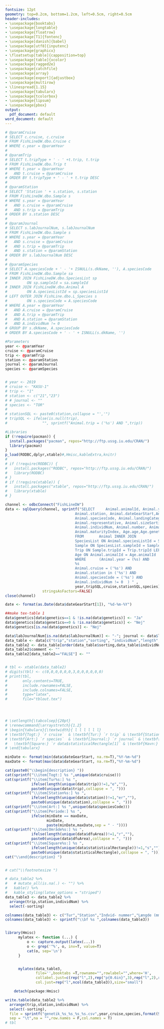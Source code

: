 ```yaml
---
fontsize: 12pt
geometry: top=0.2cm, bottom=1.2cm, left=0.5cm, right=0.5cm
header-includes:
- \usepackage{booktabs}
- \usepackage{longtable}
- \usepackage{floatrow}
- \usepackage[T1]{fontenc}
- \usepackage[danish]{babel}
- \usepackage[utf8]{inputenc}
- \usepackage{graphicx}
- \floatsetup[table]{capposition=top}
- \usepackage[table]{xcolor}
- \usepackage{ragged2e}
- \usepackage{catchfile}
- \usepackage{array}
- \usepackage[export]{adjustbox}
- \usepackage{multirow}
- \linespread{1.15}
- \usepackage{tabularx}
- \usepackage{tcolorbox}
- \usepackage{lipsum}
- \usepackage{pbox}
output:
  pdf_document: default
word_document: default
---
```

  
  \renewcommand{\familydefault}{\sfdefault}
\sffamily



```r
# @paramCruise
# SELECT c.cruise, c.cruise
# FROM FishLineDW.dbo.Cruise c
# WHERE c.year = @paramYear
# 
# @paramTrip
# SELECT t.tripType + ' - ' +t.trip, t.trip
# FROM FishLineDW.dbo.Trip t
# WHERE t.year = @paramYear
#   AND t.cruise = @paramCruise
# ORDER BY t.tripType + ' - ' + t.trip DESC
# 
# @paramStation
# SELECT 'Station ' + s.station, s.station
# FROM FishLineDW.dbo.Sample s
# WHERE s.year = @paramYear
#   AND s.cruise = @paramCruise
#   AND s.trip = @paramTrip
# ORDER BY s.station DESC
# 
# @paramJournal
# SELECT s.labJournalNum, s.labJournalNum
# FROM FishLineDW.dbo.Sample s
# WHERE s.year = @paramYear
#   AND s.cruise = @paramCruise
#   AND s.trip = @paramTrip
#   AND s.station = @paramStation
# ORDER BY s.labJournalNum DESC
# 
# @paramSpecies
# SELECT A.speciesCode + ' - '+ ISNULL(s.dkName, ''), A.speciesCode
# FROM FishLineDW.dbo.Sample sa
# INNER JOIN FishLineDW.dbo.SpeciesList sp
#         ON sp.sampleId = sa.sampleId
# INNER JOIN FishLineDW.dbo.Animal A
#         ON A.speciesListId = sp.speciesListId
# LEFT OUTER JOIN FishLine.dbo.L_Species s
#         ON s.speciesCode = A.speciesCode
# WHERE A.year = @paramYear
#   AND A.cruise = @paramCruise
#   AND A.trip = @paramTrip
#   AND A.station = @paramStation
#   AND A.individNum != 0
# GROUP BY s.dkName, A.speciesCode
# ORDER BY A.speciesCode + ' - ' + ISNULL(s.dkName, '')
```



```r

#Parameters
year <- @paramYear
cruise <- @paramCruise
trip <- @paramTrip
station <- @paramStation
journal <- @paramJournal
species <- @paramSpecies


# year <- 2019
# cruise <- "KASU-1"
# trip <- "1"
# station <- c("21","23")
# # journal <- ""
# species <- "TOR"
# 
# stationSQL <- paste0(station,collapse = "','")
# tripSQL <- ifelse(is.null(trip),
#                "", sprintf("Animal.trip = ('%s') AND ",trip))
```




```r

#Libraries
if (!require(pacman)) {
  install.packages("pacman", repos="http://ftp.ussg.iu.edu/CRAN/")
  library(pacman)
}
p_load(RODBC,dplyr,xtable)#,Hmisc,kableExtra,knitr)
# 
# if (!require(RODBC)) {
#   install.packages("RODBC", repos="http://ftp.ussg.iu.edu/CRAN/")
#   library(RODBC)
# }
# if (!require(xtable)) {
#   install.packages("xtable", repos="http://ftp.ussg.iu.edu/CRAN/")
#   library(xtable)
# }

```

```r


channel <- odbcConnect("FishLineDW")
data <- sqlQuery(channel, sprintf("SELECT     Animal.animalId, Animal.year, Animal.cruise, Animal.trip, Animal.tripType, 
                                Animal.station, Animal.dateGearStart,Animal.dfuArea, Animal.statisticalRectangle,
                                Animal.speciesCode, Animal.landingCategory, 
                                Animal.representative, Animal.sizeSortingEU as sorting,
                                Animal.individNum, Animal.number, Animal.length, Animal.weight, Animal.sexCode, 
                                Animal.maturityIndex, Age.age,Age.genetics, Sample.labJournalNum,Trip.harbourLanding as havn
                                FROM       Animal INNER JOIN
                                SpeciesList ON Animal.speciesListId = SpeciesList.speciesListId INNER JOIN
                                Sample ON SpeciesList.sampleId = Sample.sampleId INNER JOIN
                                Trip ON Sample.tripId = Trip.tripId LEFT OUTER JOIN
                                Age ON Animal.animalId = Age.animalId
                                WHERE      (Animal.year = (%s) AND 
                                %s
                                Animal.cruise = ('%s') AND
                                Animal.station in ('%s') AND
                                Animal.speciesCode = ('%s') AND
                                Animal.individNum != 0  ) " ,
                                year,tripSQL,cruise,stationSQL,species), 
                 stringsAsFactors=FALSE)                        
close(channel)

date <- format(as.Date(data$dateGearStart[1]), "%d-%m-%Y")

```






```r

##make tex-table 1
data$genetics[data$genetics==1 & !is.na(data$genetics)] <- "Ja"
data$genetics[data$genetics==0 & !is.na(data$genetics)] <- "Nej"
data$genetics[is.na(data$genetics)] <- "Nej"

data$labJournalNum[is.na(data$labJournalNum)] <- "-"; journal <- data$labJournalNum[1]
data_table <- data[c("trip","station","sorting", "individNum","length","weight","age","sexCode","maturityIndex","genetics","animalId")]
data_table2 <- data_table[order(data_table$sorting,data_table$individNum) ,]
data_table2$comment <- ""
data_table2[data_table2=="FALSE"] <- ""


# tbl <- xtable(data_table2)
# digits(tbl) <- c(0,0,0,0,0,0,3,0,0,0,0,0,0)
# print(tbl,
#       only.contents=TRUE,
#       include.rownames=FALSE,
#       include.colnames=FALSE,
#       type="latex",
#       file="tblout.tex")





```






```r

# \setlength{\tabcolsep}{20pt}
# \renewcommand{\arraystretch}{1.2}
# \begin{tabularx}{\textwidth}{ l l l l l l}
# \textbf{Togt:} `r cruise`  & \textbf{Tur:} `r trip` & \textbf{Station:} `r station` & \textbf{Type:} `r data$tripType[1]` & \textbf{Dato:} `r date`\\
# \textbf{Art:} `r species`  & \textbf{Journal:} `r journal` & \textbf{Område:} `r data$dfuArea[1]` &
#   \textbf{Square:} `r data$statisticalRectangle[1]` & \textbf{Havn:} `r data$havn[1]` \\
# \end{tabularx}

minDate <- format(min(data$dateGearStart, na.rm=T),"%Y-%m-%d")
maxDate <- format(max(data$dateGearStart, na.rm=T),"%Y-%m-%d")

cat(paste0("\\begin{description} "))
cat(sprintf("\\item[Togt:] %s ",unique(data$cruise)))
cat(sprintf("\\item[Tur%s:] %s ",
            ifelse(length(unique(data$trip))!=1,"e",""),
            paste0(unique(data$trip),collapse = ", ")))
cat(sprintf("\\item[Station%s:] %s ",
            ifelse(length(unique(data$station))!=1,"er",""),
            paste0(unique(data$station),collapse = ", ")))
cat(sprintf("\\item[Art:] %s ",unique(data$speciesCode)))
cat(sprintf("\\item[Periode:] %s ", 
            ifelse(minDate == maxDate,
                   minDate,
                   paste(minDate,maxDate,sep = " - "))))
cat(sprintf("\\item[Område%s:] %s ",
            ifelse(length(unique(data$dfuArea))!=1,"r",""),
            paste0(unique(data$dfuArea),collapse = ", ")))
cat(sprintf("\\item[Square%s:] %s ",
            ifelse(length(unique(data$statisticalRectangle))!=1,"s",""),
            paste0(unique(data$statisticalRectangle),collapse = ", ")))
cat("\\end{description} ")


# cat("\\footnotesize ")
```


```r
# data_table2 %>%
#   # mutate_all(is.na(.) <- "") %>%
#   kable() %>%
#   kable_styling(latex_options = "striped")
data_table3 <- data_table2 %>% 
  arrange(trip,station,individNum) %>% 
  select(-sorting)

colnames(data_table3) <- c("Tur","Station","Indvid- nummer","Længde (mm)","Vægt (g)","Alder","Køn","Moden- hed","Gene- tik","Animal Id","Bemærk- ninger")
colnames(data_table3) <- sprintf("\\bf %s ",colnames(data_table3))


library(Hmisc)
      mylatex <- function (...) {
          o <- capture.output(latex(...))
          o <- grep('^%', o, inv=T, value=T)
          cat(o, sep='\n')
      }


      mylatex(data_table3,
              file='',booktabs =T,rowname="",rowlabel="",where='H',
              collabel.just=c(rep("l",2),rep("p{0.6in}",3),rep("l",2),rep("p{0.6in}",4)),
              col.just=rep("l",ncol(data_table3)),size="small")

    detach(package:Hmisc)

write.table(data_table2 %>% 
  arrange(trip,station,individNum) %>% 
  select(-sorting),
  file = sprintf("genetik_%s_%s_%s_%s.csv",year,cruise,species,format(Sys.Date(),"%Y%m%d")),
  sep = "\t",na = "",row.names = F,col.names = T)
# tbl
```



